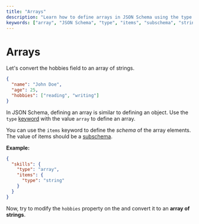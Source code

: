 ```yaml
---
title: "Arrays"
description: "Learn how to define arrays in JSON Schema using the type and items keywords, and convert properties to arrays of strings."
keywords: ["array", "JSON Schema", "type", "items", "subschema", "strings"]
---
```


# Arrays

Let's convert the hobbies field to an array of strings. 
  
```json highlightLineStart={4}
{
  "name": "John Doe",
  "age": 25,
  "hobbies": ["reading", "writing"]
}
```


In JSON Schema, defining an array is similar to defining an object. Use the `type` [keyword](https://json-schema.org/learn/glossary#keyword) with the value `array` to define an array. 

You can use the `items` keyword to define the *schema* of the array elements. The value of items should be a [subschema](https://json-schema.org/learn/glossary#subschema).

**Example:**
```json
{
  "skills": {
    "type": "array",
    "items": {
      "type": "string"
    }
  }
}
```


Now, try to modify the `hobbies` property on the <SideEditorLink/> and convert it to an **array of strings**.

